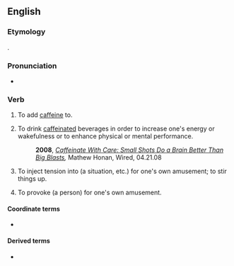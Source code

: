 ==English==

===Etymology===
{{suffix|en|caffeine|ate}}.

===Pronunciation===
* {{audio|en|En-au-caffeinate.ogg|Audio (AU)}}

===Verb===
{{en-verb|caffeinat}}

# {{lb|en|transitive}} To add [[caffeine]] to.
# {{lb|en|intransitive|slang}} To drink [[caffeinated]] beverages in order to increase one's energy or wakefulness or to enhance physical or mental performance.
#: '''2008''', ''[http://www.wired.com/medtech/health/magazine/16-05/gs_02caffeinate Caffeinate With Care: Small Shots Do a Brain Better Than Big Blasts],'' Mathew Honan, Wired, 04.21.08
# {{lb|en|transitive|slang}} To inject tension into (a situation, etc.) for one's own amusement; to stir things up.
# {{lb|en|transitive|slang}} To provoke (a person) for one's own amusement.

====Coordinate terms====
* {{l|en|hydrate}}

====Derived terms====
* {{l|en|caffeinator}}